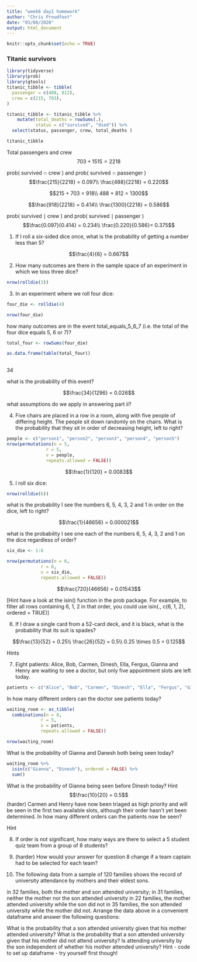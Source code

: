 ```yaml
---
title: "week6 day1 homework"
author: "Chris Proudfoot"
date: "03/08/2020"
output: html_document
---
```


```r
knitr::opts_chunk$set(echo = TRUE)
```

### Titanic survivors

```r
library(tidyverse)
library(prob)
library(gtools)
titanic_tibble <- tibble(
  passenger = c(488, 812),
  crew = c(215, 703), 
)

titanic_tibble <- titanic_tibble %>%
    mutate(total_deaths = rowSums(.), 
           status = c("survived", "died")) %>%
  select(status, passenger, crew, total_deaths )

titanic_tibble 
```
Total passengers and crew
$$703 + 1515 = 2218$$

prob( survived ∩ crew ) and prob( survived ∩ passenger )
$$\frac{215}{2218} = 0.097\\
\frac{488}{2218} = 0.220$$

$$215 + 703 = 918\\
488 + 812 = 1300$$

$$\frac{918}{2218} = 0.414\\
\frac{1300}{2218} = 0.586$$

prob( survived ∣ crew ) and  prob( survived ∣ passenger )
$$\frac{0.097}{0.414} = 0.234\\
\frac{0.220}{0.586}= 0.375$$




1. If I roll a six-sided dice once, what is the probability of getting a number less than 5?

$$\frac{4}{6} = 0.667$$

2. How many outcomes are there in the sample space of an experiment in which we toss three dice?

```r
nrow(rolldie(3))
```


3. In an experiment where we roll four dice:

```r
four_die <- rolldie(4)

nrow(four_die)
```


how many outcomes are in the event total_equals_5_6_7 (i.e. the total of the four dice equals 5, 6 or 7)?

```r
total_four <- rowSums(four_die) 

as.data.frame(table(total_four)) 
  
```
34

what is the probability of this event?

$$\frac{34}{1296} = 0.026$$

what assumptions do we apply in answering part ii?


4. Five chairs are placed in a row in a room, along with five people of differing height. The people sit down randomly on the chairs. What is the probability that they sit in order of decreasing height, left to right?

```r
people <- c("person1", "person2", "person3", "person4", "person5")
nrow(permutations(n = 5,
               r = 5,
               v = people,
               repeats.allowed = FALSE))
```

$$\frac{1}{120} = 0.0083$$

5. I roll six dice:

```r
nrow(rolldie(6))
```

what is the probability I see the numbers 6, 5, 4, 3, 2 and 1 in order on the dice, left to right?

$$\frac{1}{46656} = 0.000021$$

what is the probability I see one each of the numbers 6, 5, 4, 3, 2 and 1 on the dice regardless of order?

```r
six_die <- 1:6

nrow(permutations(n = 6,
             r = 6,
             v = six_die,
             repeats.allowed = FALSE))
```

$$\frac{720}{46656} = 0.01543$$

[Hint have a look at the isin() function in the prob package. For example, to filter all rows containing 6, 1, 2 in that order, you could use isin(., c(6, 1, 2), ordered = TRUE)]


6. If I draw a single card from a 52-card deck, and it is black, what is the probability that its suit is spades?

$$\frac{13}{52} = 0.25\\
\frac{26}{52} = 0.5\\
0.25 \times 0.5 = 0.125$$

Hints

7. Eight patients: Alice, Bob, Carmen, Dinesh, Ella, Fergus, Gianna and Henry are waiting to see a doctor, but only five appointment slots are left today.

```r
patients <- c("Alice", "Bob", "Carmen", "Dinesh", "Ella", "Fergus", "Gianna", "Henry")
```



In how many different orders can the doctor see patients today?

```r
waiting_room <- as_tibble(
  combinations(n = 8,
             r = 5,
             v = patients,
             repeats.allowed = FALSE))

nrow(waiting_room)
```
What is the probability of Gianna and Danesh both being seen today?

```r
waiting_room %>%
  isin(c("Gianna", "Dinesh"), ordered = FALSE) %>%
  sum()
```

What is the probability of Gianna being seen before Dinesh today?
Hint
$$\frac{10}{20} = 0.5$$
(harder) Carmen and Henry have now been triaged as high priority and will be seen in the first two available slots, although their order hasn’t yet been determined. In how many different orders can the patients now be seen?



Hint

8. If order is not significant, how many ways are there to select a 5 student quiz team from a group of 8 students?


9. (harder) How would your answer for question 8 change if a team captain had to be selected for each team?


10. The following data from a sample of 120 families shows the record of university attendance by mothers and their eldest sons.

in 32 families, both the mother and son attended university;
in 31 families, neither the mother nor the son attended university
in 22 families, the mother attended university while the son did not
in 35 families, the son attended university while the mother did not.
Arrange the data above in a convenient dataframe and answer the following questions:

What is the probability that a son attended university given that his mother attended university?
What is the probability that a son attended university given that his mother did not attend university?
Is attending university by the son independent of whether his mother attended university?
Hint - code to set up dataframe - try yourself first though!